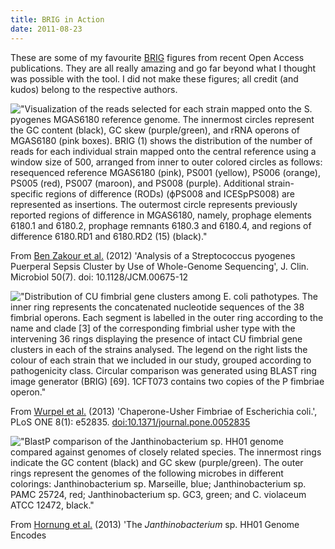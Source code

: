 ```yaml
---
title: BRIG in Action
date: 2011-08-23
---
```

These are some of my favourite [BRIG]() figures from recent Open Access
publications. They are all really amazing and go far beyond what I
thought was possible with the tool. I did not make these figures; all
credit (and kudos) belong to the respective authors.

!["Visualization of the reads selected for each strain mapped onto the
S. pyogenes MGAS6180 reference genome. The innermost circles represent
the GC content (black), GC skew (purple/green), and rRNA operons of
MGAS6180 (pink boxes). BRIG (1) shows the distribution of the number of
reads for each individual strain mapped onto the central reference using
a window size of 500, arranged from inner to outer colored circles as
follows: resequenced reference MGAS6180 (pink), PS001 (yellow), PS006
(orange), PS005 (red), PS007 (maroon), and PS008 (purple). Additional
strain-specific regions of difference (RODs) (ϕPS008 and ICESpPS008) are
represented as insertions. The outermost circle represents previously
reported regions of difference in MGAS6180, namely, prophage elements
6180.1 and 6180.2, prophage remnants 6180.3 and 6180.4, and regions of
difference 6180.RD1 and 6180.RD2 (15)
(black)."](%7Cfilename%7C/images/BenZakouretal.jpg)

From [Ben Zakour et al.]() (2012) 'Analysis of a Streptococcus pyogenes
Puerperal Sepsis Cluster by Use of Whole-Genome Sequencing', J. Clin.
Microbiol 50(7). doi: 10.1128/JCM.00675-12

!["Distribution of CU fimbrial gene clusters among E. coli pathotypes.
The inner ring represents the concatenated nucleotide sequences of the
38 fimbrial operons. Each segment is labelled in the outer ring
according to the name and clade \[3\] of the corresponding fimbrial
usher type with the intervening 36 rings displaying the presence of
intact CU fimbrial gene clusters in each of the strains analysed. The
legend on the right lists the colour of each strain that we included in
our study, grouped according to pathogenicity class. Circular comparison
was generated using BLAST ring image generator (BRIG) \[69\]. 1CFT073
contains two copies of the P fimbriae
operon."](%7Cfilename%7C/images/Wurpeletal.png)

From [Wurpel et al.]() (2013) 'Chaperone-Usher Fimbriae of Escherichia
coli.', PLoS ONE 8(1): e52835. <doi:10.1371/journal.pone.0052835>

!["BlastP comparison of the Janthinobacterium sp. HH01 genome compared
against genomes of closely related species. The innermost rings indicate
the GC content (black) and GC skew (purple/green). The outer rings
represent the genomes of the following microbes in different colorings:
Janthinobacterium sp. Marseille, blue; Janthinobacterium sp. PAMC 25724,
red; Janthinobacterium sp. GC3, green; and C. violaceum ATCC 12472,
black."](%7Cfilename%7C/images/Hornungetal.png)

From [Hornung et al.]() (2013) 'The *Janthinobacterium* sp. HH01 Genome
Encodes
